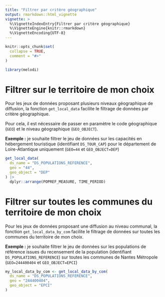 ```yaml
---
title: "Filtrer par critère géographique"
output: rmarkdown::html_vignette
vignette: >
  %\VignetteIndexEntry{Filtrer par critère géographique}
  %\VignetteEngine{knitr::rmarkdown}
  %\VignetteEncoding{UTF-8}
---
```


```r
knitr::opts_chunk$set(
  collapse = TRUE,
  comment = "#>"
)
```

```r
library(melodi)
```

# Filtrer sur le territoire de mon choix

Pour les jeux de données proposant plusieurs niveaux géographique de diffusion, la fonction `get_local_data` facilite le filtrage de données par critère géographique.

Pour cela, il est nécessaire de passer en paramètre le code géographique (`GEO`) et le niveau géographique (`GEO_OBJECT`). 

**Exemple :** je souhaite filtrer le jeu de données sur les capacités en hébergement touristique (identifiant `DS_TOUR_CAP`) pour le département de Loire-Atlantique uniquement (`GEO=44` et `GEO_OBJECT=DEP`)

```r
get_local_data(
  ds_name = "DS_POPULATIONS_REFERENCE",
  geo = "44",
  geo_object = "DEP"
) |> 
  dplyr::arrange(POPREF_MEASURE, TIME_PERIOD)

```

# Filtrer sur toutes les communes du territoire de mon choix

Pour les jeux de données proposant une diffusion au niveau communal, la fonction `get_local_data_by_com` facilite le filtrage de données sur toutes les communes du territoire de mon choix.

**Exemple :** je souhaite filtrer le jeu de données sur les populations de référence issues du recensement de la population (identifiant `DS_POPULATIONS_REFERENCE`) sur toutes les communes de Nantes Métropole (`GEO=244400404` et `GEO_OBJECT=EPCI`)

```r
my_local_data_by_com <- get_local_data_by_com(
  ds_name = "DS_POPULATIONS_REFERENCE",
  geo = "244400404",
  geo_object = "EPCI"
)
```



